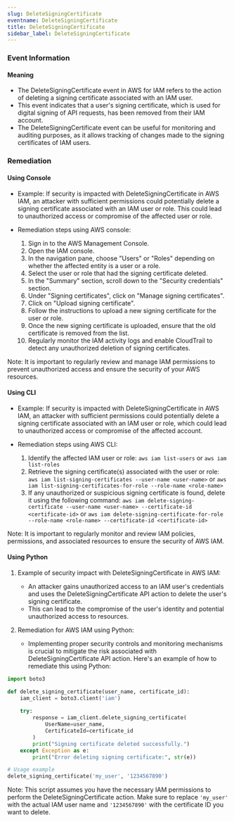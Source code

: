 ```yaml
--- 
slug: DeleteSigningCertificate
eventname: DeleteSigningCertificate
title: DeleteSigningCertificate
sidebar_label: DeleteSigningCertificate
---
```

                       
### Event Information

#### Meaning

- The DeleteSigningCertificate event in AWS for IAM refers to the action of deleting a signing certificate associated with an IAM user.
- This event indicates that a user's signing certificate, which is used for digital signing of API requests, has been removed from their IAM account.
- The DeleteSigningCertificate event can be useful for monitoring and auditing purposes, as it allows tracking of changes made to the signing certificates of IAM users.

### Remediation

#### Using Console

- Example: If security is impacted with DeleteSigningCertificate in AWS IAM, an attacker with sufficient permissions could potentially delete a signing certificate associated with an IAM user or role. This could lead to unauthorized access or compromise of the affected user or role.

- Remediation steps using AWS console:
  1. Sign in to the AWS Management Console.
  2. Open the IAM console.
  3. In the navigation pane, choose "Users" or "Roles" depending on whether the affected entity is a user or a role.
  4. Select the user or role that had the signing certificate deleted.
  5. In the "Summary" section, scroll down to the "Security credentials" section.
  6. Under "Signing certificates", click on "Manage signing certificates".
  7. Click on "Upload signing certificate".
  8. Follow the instructions to upload a new signing certificate for the user or role.
  9. Once the new signing certificate is uploaded, ensure that the old certificate is removed from the list.
  10. Regularly monitor the IAM activity logs and enable CloudTrail to detect any unauthorized deletion of signing certificates.

Note: It is important to regularly review and manage IAM permissions to prevent unauthorized access and ensure the security of your AWS resources.

#### Using CLI

- Example: If security is impacted with DeleteSigningCertificate in AWS IAM, an attacker with sufficient permissions could potentially delete a signing certificate associated with an IAM user or role, which could lead to unauthorized access or compromise of the affected account.

- Remediation steps using AWS CLI:
  1. Identify the affected IAM user or role: `aws iam list-users` or `aws iam list-roles`
  2. Retrieve the signing certificate(s) associated with the user or role: `aws iam list-signing-certificates --user-name <user-name>` or `aws iam list-signing-certificates-for-role --role-name <role-name>`
  3. If any unauthorized or suspicious signing certificate is found, delete it using the following command: `aws iam delete-signing-certificate --user-name <user-name> --certificate-id <certificate-id>` or `aws iam delete-signing-certificate-for-role --role-name <role-name> --certificate-id <certificate-id>`

Note: It is important to regularly monitor and review IAM policies, permissions, and associated resources to ensure the security of AWS IAM.

#### Using Python

1. Example of security impact with DeleteSigningCertificate in AWS IAM:
   - An attacker gains unauthorized access to an IAM user's credentials and uses the DeleteSigningCertificate API action to delete the user's signing certificate.
   - This can lead to the compromise of the user's identity and potential unauthorized access to resources.

2. Remediation for AWS IAM using Python:
   - Implementing proper security controls and monitoring mechanisms is crucial to mitigate the risk associated with DeleteSigningCertificate API action. Here's an example of how to remediate this using Python:

```python
import boto3

def delete_signing_certificate(user_name, certificate_id):
    iam_client = boto3.client('iam')
    
    try:
        response = iam_client.delete_signing_certificate(
            UserName=user_name,
            CertificateId=certificate_id
        )
        print("Signing certificate deleted successfully.")
    except Exception as e:
        print("Error deleting signing certificate:", str(e))

# Usage example
delete_signing_certificate('my_user', '1234567890')
```

Note: This script assumes you have the necessary IAM permissions to perform the DeleteSigningCertificate action. Make sure to replace `'my_user'` with the actual IAM user name and `'1234567890'` with the certificate ID you want to delete.


 